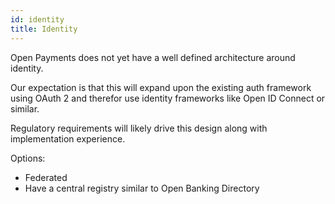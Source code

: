 ```yaml
---
id: identity
title: Identity
---
```


Open Payments does not yet have a well defined architecture around identity.

Our expectation is that this will expand upon the existing auth framework using
OAuth 2 and therefor use identity frameworks like Open ID Connect or similar.

Regulatory requirements will likely drive this design along with implementation
experience.

Options:

- Federated
- Have a central registry similar to Open Banking Directory
